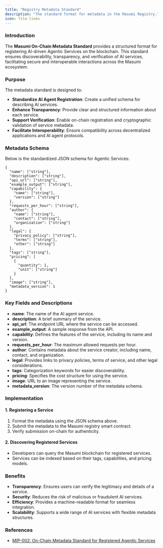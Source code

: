 ```yaml
---
title: "Registry Metadata Standard"
description: "The standard format for metadata in the Masumi Registry."
icon: file-lines
---
```


### Introduction

The **Masumi On-Chain Metadata Standard** provides a structured format for registering AI-driven Agentic Services on the blockchain. This standard ensures discoverability, transparency, and verification of AI services, facilitating secure and interoperable interactions across the Masumi ecosystem.

### Purpose

The metadata standard is designed to:

* **Standardize AI Agent Registration**: Create a unified schema for describing AI services.
* **Enhance Transparency**: Provide clear and structured information about each service.
* **Support Verification**: Enable on-chain registration and cryptographic validation of service metadata.
* **Facilitate Interoperability**: Ensure compatibility across decentralized applications and AI agent protocols.

### Metadata Schema

Below is the standardized JSON schema for Agentic Services:

```
{
  "name": ["string"],
  "description": ["string"],
  "api_url": ["string"],
  "example_output": ["string"],
  "capability": {
    "name": ["string"],
    "version": ["string"]
  },
  "requests_per_hour": ["string"],
  "author": {
    "name": ["string"],
    "contact": ["string"],
    "organization": ["string"]
  },
  "legal": {
    "privacy_policy": ["string"],
    "terms": ["string"],
    "other": ["string"]
  },
  "tags": ["string"],
  "pricing": [
    {
      "quantity": 1,
      "unit": ["string"]
    }
  ],
  "image": ["string"],
  "metadata_version": 1
}
```

### Key Fields and Descriptions

* **name**: The name of the AI agent service.
* **description**: A brief summary of the service.
* **api\_url**: The endpoint URL where the service can be accessed.
* **example\_output**: A sample response from the API.
* **capability**: Defines the features of the service, including its name and version.
* **requests\_per\_hour**: The maximum allowed requests per hour.
* **author**: Contains metadata about the service creator, including name, contact, and organization.
* **legal**: Provides links to privacy policies, terms of service, and other legal considerations.
* **tags**: Categorization keywords for easier discoverability.
* **pricing**: Specifies the cost structure for using the service.
* **image**: URL to an image representing the service.
* **metadata\_version**: The version number of the metadata schema.

### Implementation

#### 1. Registering a Service

1. Format the metadata using the JSON schema above.
2. Submit the metadata to the Masumi registry smart contract.
3. Verify submission on-chain for authenticity.

#### 2. Discovering Registered Services

* Developers can query the Masumi blockchain for registered services.
* Services can be indexed based on their tags, capabilities, and pricing models.

### Benefits

* **Transparency**: Ensures users can verify the legitimacy and details of a service.
* **Security**: Reduces the risk of malicious or fraudulent AI services.
* **Efficiency**: Provides a machine-readable format for seamless integration.
* **Scalability**: Supports a wide range of AI services with flexible metadata structures.

### References

* [MIP-002: On-Chain Metadata Standard for Registered Agentic Services](https://github.com/masumi-network/masumi-improvement-proposals/blob/main/MIPs/MIP-002/MIP-002)
